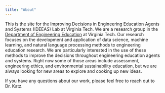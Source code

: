 ```yaml
---
title: "About"
---
```


This is the site for the Improving Decisions in Engineering Education Agents and Systems (IDEEAS) Lab at Virginia Tech. We are a research group in the [Department of Engineering Education](https://enge.vt.edu/) at Virginia Tech. Our research focuses on the development and application of data science, machine learning, and natural language processing methods to engineering education research. We are particularly interested in the use of these methods to improve the decisions throughout engineering education agents and systems. Right now some of those areas include assessment, engineering ethics, and environmental sustainability education, but we are always looking for new areas to explore and cooking up new ideas.

If you have any questions about our work, please feel free to reach out to Dr. Katz.